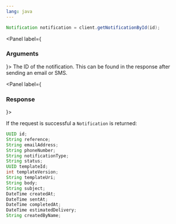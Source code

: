 ```yaml
---
lang: java
---
```


```java
Notification notification = client.getNotificationById(id);
```

<Panel label={<H3 appearAs={H5}>Arguments</H3>}>
  <Parameters>
    <Parameter required name="id" kind="String">
      The ID of the notification. This can be found in the response after sending an email or SMS.
    </Parameter>
  </Parameters>
</Panel>

<Panel label={<H3 appearAs={H5}>Response</H3>}>

If the request is successful a `Notification` is returned:

```java
UUID id;
String reference;
String emailAddress;
String phoneNumber;
String notificationType;
String status;
UUID templateId;
int templateVersion;
String templateUri;
String body;
String subject;
DateTime createdAt;
DateTime sentAt;
DateTime completedAt;
DateTime estimatedDelivery;
String createdByName;
```

</Panel>
